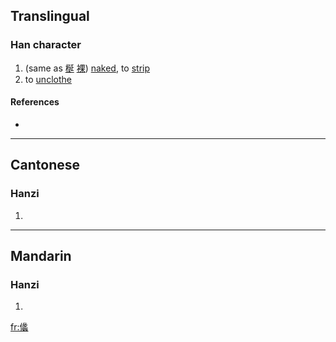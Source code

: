 ==Translingual==

===Han character===
{{Han char|rn=9|rad=人|as=21|sn=23|four=|canj=人女人戈 (OVOI)}}

# (same as [[梴]] [[裸]]) [[naked]], to [[strip]]
# to [[unclothe]]

====References====
* {{Han ref|kx=0122.100|hdz=10240.080|uh=34A9|ud=13481}}

----

==Cantonese==

===Hanzi===
{{yue-hanzi|jyut=|y=[[lo2]]}}

# {{defn|Cantonese}}

----

==Mandarin==

===Hanzi===
{{cmn-hanzi|pin=[[luǒ]] ([[luo3]])|wg=lo<sup>3</sup>}}

# {{defn|Mandarin}}

[[fr:㒩]]